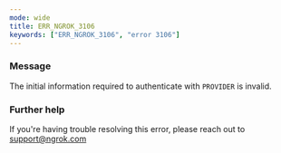 ```yaml
---
mode: wide
title: ERR_NGROK_3106
keywords: ["ERR_NGROK_3106", "error 3106"]
---
```


### Message

The initial information required to authenticate with `PROVIDER` is invalid.

### Further help

If you're having trouble resolving this error, please reach out to [support@ngrok.com](mailto:support@ngrok.com?subject=Help%20with%20ERR_NGROK_3106)

